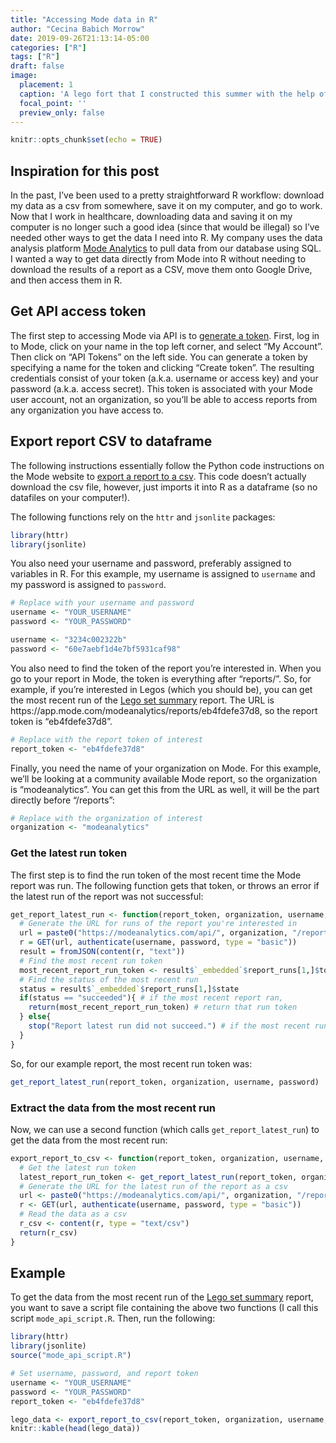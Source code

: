 ```yaml
---
title: "Accessing Mode data in R"
author: "Cecina Babich Morrow"
date: 2019-09-26T21:13:14-05:00
categories: ["R"]
tags: ["R"]
draft: false
image:
  placement: 1
  caption: 'A lego fort that I constructed this summer with the help of a good friend (not particularly relevant to the post, except that I used a lego dataset for my example and legos are more photogenic than Mode databases).'
  focal_point: ''
  preview_only: false
---
```


```r
knitr::opts_chunk$set(echo = TRUE)
```

## Inspiration for this post

In the past, I've been used to a pretty straightforward R workflow: download my data as a csv from somewhere, save it on my computer, and go to work. Now that I work in healthcare, downloading data and saving it on my computer is no longer such a good idea (since that would be illegal) so I've needed other ways to get the data I need into R. My company uses the data analysis platform [Mode Analytics](https://mode.com/) to pull data from our database using SQL. I wanted a way to get data directly from Mode into R without needing to download the results of a report as a CSV, move them onto Google Drive, and then access them in R.

## Get API access token

The first step to accessing Mode via API is to [generate a token](https://mode.com/help/articles/user-accounts/#api-tokens). First, log in to Mode, click on your name in the top left corner, and select "My Account". Then click on "API Tokens" on the left side. You can generate a token by specifying a name for the token and clicking "Create token". The resulting credentials consist of your token (a.k.a. username or access key) and your password (a.k.a. access secret). This token is associated with your Mode user account, not an organization, so you'll be able to access reports from any organization you have access to.

## Export report CSV to dataframe

The following instructions essentially follow the Python code instructions on the Mode website to [export a report to a csv](https://mode.com/developer/api-cookbook/distribution/export-csv/). This code doesn't actually download the csv file, however, just imports it into R as a dataframe (so no datafiles on your computer!).

The following functions rely on the `httr` and `jsonlite` packages:
```r
library(httr)
library(jsonlite)
```

You also need your username and password, preferably assigned to variables in R. For this example, my username is assigned to `username` and my password is assigned to `password`.

```r
# Replace with your username and password
username <- "YOUR_USERNAME"
password <- "YOUR_PASSWORD"
```

```r
username <- "3234c002322b"
password <- "60e7aebf1d4e7bf5931caf98"
```

You also need to find the token of the report you're interested in. When you go to your report in Mode, the token is everything after "reports/". So, for example, if you're interested in Legos (which you should be), you can get the most recent run of the [Lego set summary](https://app.mode.com/modeanalytics/reports/eb4fdefe37d8) report. 
The URL is https://app.mode.com/modeanalytics/reports/eb4fdefe37d8, so the report token is "eb4fdefe37d8".

```r
# Replace with the report token of interest
report_token <- "eb4fdefe37d8"
```

Finally, you need the name of your organization on Mode. For this example, we'll be looking at a community available Mode report, so the organization is "modeanalytics". You can get this from the URL as well, it will be the part directly before "/reports":

```r
# Replace with the organization of interest
organization <- "modeanalytics"
```


### Get the latest run token

The first step is to find the run token of the most recent time the Mode report was run. The following function gets that token, or throws an error if the latest run of the report was not successful:

```r
get_report_latest_run <- function(report_token, organization, username, password){
  # Generate the URL for runs of the report you're interested in
  url = paste0("https://modeanalytics.com/api/", organization, "/reports/", report_token, "/runs")
  r = GET(url, authenticate(username, password, type = "basic"))
  result = fromJSON(content(r, "text"))
  # Find the most recent run token
  most_recent_report_run_token <- result$`_embedded`$report_runs[1,]$token
  # Find the status of the most recent run
  status = result$`_embedded`$report_runs[1,]$state
  if(status == "succeeded"){ # if the most recent report ran,
    return(most_recent_report_run_token) # return that run token
  } else{
    stop("Report latest run did not succeed.") # if the most recent run failed, error
  }
}
```

So, for our example report, the most recent run token was:

```r
get_report_latest_run(report_token, organization, username, password)
```

### Extract the data from the most recent run

Now, we can use a second function (which calls `get_report_latest_run`) to get the data from the most recent run:

```r
export_report_to_csv <- function(report_token, organization, username, password) {
  # Get the latest run token
  latest_report_run_token <- get_report_latest_run(report_token, organization, username, password)
  # Generate the URL for the latest run of the report as a csv
  url <- paste0("https://modeanalytics.com/api/", organization, "/reports/", report_token, "/runs/", latest_report_run_token, "/results/content.csv")
  r <- GET(url, authenticate(username, password, type = "basic"))
  # Read the data as a csv
  r_csv <- content(r, type = "text/csv")
  return(r_csv)
}
```

## Example

To get the data from the most recent run of the [Lego set summary](https://app.mode.com/modeanalytics/reports/eb4fdefe37d8) report, you want to save a script file containing the above two functions (I call this script `mode_api_script.R`. Then, run the following:

```r
library(httr)
library(jsonlite)
source("mode_api_script.R")

# Set username, password, and report token
username <- "YOUR_USERNAME"
password <- "YOUR_PASSWORD"
report_token <- "eb4fdefe37d8"
```

```r
lego_data <- export_report_to_csv(report_token, organization, username, password)
knitr::kable(head(lego_data))
```

